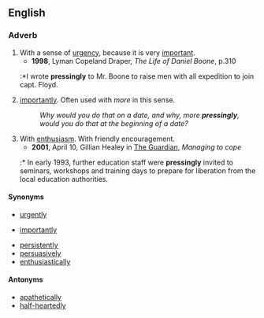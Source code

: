 ==English==

===Adverb===
{{en-adv}}

# With a sense of [[urgency]], because it is very [[important]].
#*'''1998''', Lyman Copeland Draper, ''The Life of Daniel Boone'', p.310
#:*I wrote '''pressingly''' to Mr. Boone to raise men with all expedition to join capt. Floyd.
# [[Importantly|importantly]]. Often used with ''more'' in this sense.
#:''Why would you do that on a date, and why, more '''pressingly''', would you do that at the beginning of a date?'' 
# With [[enthusiasm]]. With friendly encouragement.
#*'''2001''', April 10,  Gillian Healey in [[w:The Guardian|The Guardian]], ''Managing to cope''
#:* In early 1993, further education staff were '''pressingly''' invited to seminars, workshops and training days to prepare for liberation from the local education authorities. 

====Synonyms====
{{sense|urgency}}
*[[urgently]]
{{sense|important}}
*[[importantly]]
{{sense|enthusiasm}}
*[[persistently]]
*[[persuasively]]
*[[enthusiastically]]

====Antonyms====
*[[apathetically]]
*[[half-heartedly]]